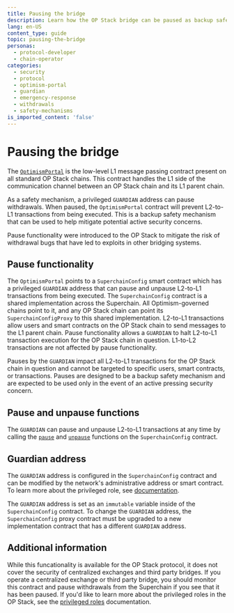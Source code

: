 ```yaml
---
title: Pausing the bridge
description: Learn how the OP Stack bridge can be paused as backup safety mechanism.
lang: en-US
content_type: guide
topic: pausing-the-bridge
personas:
  - protocol-developer
  - chain-operator
categories:
  - security
  - protocol
  - optimism-portal
  - guardian
  - emergency-response
  - withdrawals
  - safety-mechanisms
is_imported_content: 'false'
---
```


# Pausing the bridge

The [`OptimismPortal`](https://github.com/ethereum-optimism/optimism/blob/v1.1.4/packages/contracts-bedrock/src/L1/OptimismPortal.sol) is the low-level L1 message passing contract present on all standard OP Stack chains.
This contract handles the L1 side of the communication channel between an OP Stack chain and its L1 parent chain.

As a safety mechanism, a privileged `GUARDIAN` address can pause withdrawals.
When paused, the `OptimismPortal` contract will prevent L2-to-L1 transactions from being executed.
This is a backup safety mechanism that can be used to help mitigate potential active security concerns.

Pause functionality were introduced to the OP Stack to mitigate the risk of withdrawal bugs that have led to exploits in other bridging systems.

## Pause functionality

The `OptimismPortal` points to a `SuperchainConfig` smart contract which has a privileged `GUARDIAN` address that can pause and unpause L2-to-L1 transactions from being executed.
The `SuperchainConfig` contract is a shared implementation across the Superchain. All Optimism-governed chains point to it, and any OP Stack chain can point its `SuperchainConfigProxy` to this shared implementation.
L2-to-L1 transactions allow users and smart contracts on the OP Stack chain to send messages to the L1 parent chain.
Pause functionality allows a `GUARDIAN` to halt L2-to-L1 transaction execution for the OP Stack chain in question.
L1-to-L2 transactions are not affected by pause functionality.

Pauses by the `GUARDIAN` impact all L2-to-L1 transactions for the OP Stack chain in question and cannot be targeted to specific users, smart contracts, or transactions.
Pauses are designed to be a backup safety mechanism and are expected to be used only in the event of an active pressing security concern.

## Pause and unpause functions

The `GUARDIAN` can pause and unpause L2-to-L1 transactions at any time by calling the [`pause`](https://github.com/ethereum-optimism/optimism/blob/856c08bf84d9aa829d1e764fc8e9a37d41960ba0/packages/contracts-bedrock/src/L1/SuperchainConfig.sol#L66-L71) and [`unpause`](https://github.com/ethereum-optimism/optimism/blob/856c08bf84d9aa829d1e764fc8e9a37d41960ba0/packages/contracts-bedrock/src/L1/SuperchainConfig.sol#L73-L78) functions on the `SuperchainConfig` contract.

## Guardian address

The `GUARDIAN` address is configured in the `SuperchainConfig` contract and can be modified by the network's administrative address or smart contract. To learn more about the privileged role, see [documentation](/superchain/privileged-roles#guardian).

The `GUARDIAN` address is set as an `immutable` variable inside of the `SuperchainConfig` contract.
To change the `GUARDIAN` address, the `SuperchainConfig` proxy contract must be upgraded to a new implementation contract that has a different `GUARDIAN` address. 

## Additional information

While this funcationality is available for the OP Stack protocol, it does not cover the security of centralized exchanges and third party bridges.
If you operate a centralized exchange or third party bridge, you should monitor this contract and pause withdrawals from the Superchain if you see that it has been paused. 
If you'd like to learn more about the privileged roles in the OP Stack, see the [privileged roles](/superchain/privileged-roles) documentation.
